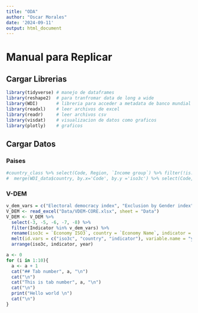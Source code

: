 ---
title: "ODA"
author: "Oscar Morales"
date: '2024-09-11'
output: html_document
---

# Manual para Replicar {.tabset .tabset-fade}

## Cargar Librerias
```{r,  echo = TRUE, results = 'hide', warning=FALSE, message=FALSE}
library(tidyverse) # manejo de dataframes
library(reshape2)  # para tranfromar data de long a wide
library(WDI)       # libreria para acceder a metadata de banco mundial
library(readxl)    # leer archivos de excel
library(readr)     # leer archivos csv
library(visdat)    # visualizacion de datos como graficos
library(plotly)    # graficos
```

## Cargar Datos {.tabset .tabset-fade}

### Paises
```{r}
#country_class %>% select(Code, Region, `Income group`) %>% filter(!is.na(Region), !is.na(`Income group`)) %>%
#  merge(WDI_data$country, by.x='Code', by.y ='iso3c') %>% select(Code, iso2c, country, Region, `Income group`)
```

### V-DEM
```{r}
v_dem_vars = c("Electoral democracy index", "Exclusion by Gender index")
V_DEM <- read_excel("Data/VDEM-CORE.xlsx", sheet = "Data")
V_DEM <- V_DEM %>% 
  select(-3, -5, -6, -7, -8) %>% 
  filter(Indicator %in% v_dem_vars) %>% 
  rename(iso3c = `Economy ISO3`, country = `Economy Name`, indicator = Indicator) %>%
  melt(id.vars = c("iso3c", "country", "indicator"), variable.name = "year") %>%
  arrange(iso3c, indicator, year)
```


```{r, results='asis', echo=FALSE}
a <- 0
for (i in 1:10){
  a <- a + 1
  cat("## Tab number", a, "\n")
  cat("\n")
  cat("This is tab number", a, "\n")
  cat("\n")
  print("Hello world \n")
  cat("\n")
}
```

